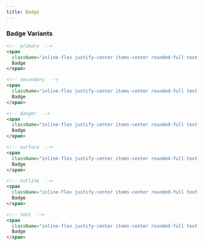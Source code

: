 ```yaml
---
title: Badge
---
```



### Badge Variants

<BadgeVariants />

```html title="badges.html"
<!-- primary  -->
<span
  className="inline-flex justify-center items-center rounded-full text-xs bg-primary text-primary-foreground hover:bg-primary/90 py-0.5 px-2.5">
  Badge
</span>

<!-- secondary  -->
<span
  className="inline-flex justify-center items-center rounded-full text-xs bg-secondary text-secondary-foreground hover:bg-secondary/90 py-0.5 px-2.5">
  Badge
</span>

<!-- danger  -->
<span
  className="inline-flex justify-center items-center rounded-full text-xs bg-danger text-danger-filled-foreground hover:bg-danger/90 py-0.5 px-2.5">
  Badge
</span>

<!-- surface  -->
<span
  className="inline-flex justify-center items-center rounded-full text-xs bg-surface text-surface-foreground hover:bg-surface/90 py-0.5 px-2.5">
  Badge
</span>

<!-- outline  -->
<span
  className="inline-flex justify-center items-center rounded-full text-xs text-foreground hover:bg-accent border py-0.5 px-2.5">
  Badge
</span>

<!-- text  -->
<span
  className="inline-flex justify-center items-center rounded-full text-xs text-foreground hover:bg-accent py-0.5 px-2.5">
  Badge
</span>
```
